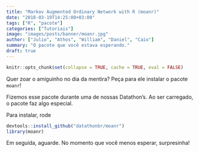```yaml
---
title: "Markov Augmented Ordinary Network with R (moanr)"
date: "2018-03-19T14:25:00+03:00"
tags: ["R", "pacote"]  
categories: ["Tutoriais"]
image: "images/posts/banner/moanr.jpg"
author: ["Julio", "Athos", "William", "Daniel", "Caio"]
summary: "O pacote que você estava esperando."
draft: true
---
```


```r
knitr::opts_chunk$set(collapse = TRUE, cache = TRUE, eval = FALSE)
```

Quer zoar o amiguinho no dia da mentira? Peça para ele instalar o pacote `moanr`!

Fizemos esse pacote durante uma de nossas Datathon's. Ao ser carregado, o pacote faz algo especial.

Para instalar, rode

```r
devtools::install_github("datathonbr/moanr")
library(moanr)
```

Em seguida, aguarde. No momento que você menos esperar, surpresinha!







